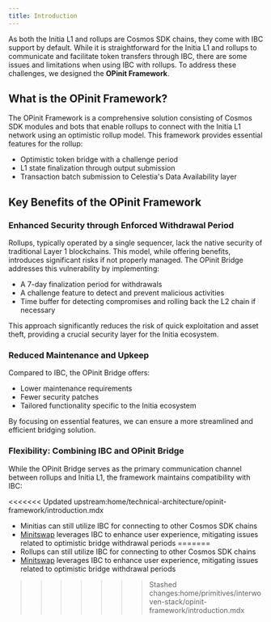 ```yaml
---
title: Introduction
---
```


As both the Initia L1 and rollups are Cosmos SDK chains, they come with IBC support by default. While it is straightforward for the Initia L1 and rollups to communicate and facilitate token transfers through IBC, there are some issues and limitations when using IBC with rollups. To address these challenges, we designed the **OPinit Framework**.

## What is the OPinit Framework?

The OPinit Framework is a comprehensive solution consisting of Cosmos SDK modules and bots that enable rollups to connect with the Initia L1 network using an optimistic rollup model. This framework provides essential features for the rollup:

- Optimistic token bridge with a challenge period
- L1 state finalization through output submission
- Transaction batch submission to Celestia's Data Availability layer

## Key Benefits of the OPinit Framework

### Enhanced Security through Enforced Withdrawal Period

Rollups, typically operated by a single sequencer, lack the native security of traditional Layer 1 blockchains. This model, while offering benefits, introduces significant risks if not properly managed. The OPinit Bridge addresses this vulnerability by implementing:

- A 7-day finalization period for withdrawals
- A challenge feature to detect and prevent malicious activities
- Time buffer for detecting compromises and rolling back the L2 chain if necessary

This approach significantly reduces the risk of quick exploitation and asset theft, providing a crucial security layer for the Initia ecosystem.

### Reduced Maintenance and Upkeep

Compared to IBC, the OPinit Bridge offers:

- Lower maintenance requirements
- Fewer security patches
- Tailored functionality specific to the Initia ecosystem

By focusing on essential features, we can ensure a more streamlined and efficient bridging solution.

### Flexibility: Combining IBC and OPinit Bridge

While the OPinit Bridge serves as the primary communication channel between rollups and Initia L1, the framework maintains compatibility with IBC:

<<<<<<< Updated upstream:home/technical-architecture/opinit-framework/introduction.mdx
- Minitias can still utilize IBC for connecting to other Cosmos SDK chains
- [Minitswap](/home/core-concepts/minitswap/introduction.mdx) leverages IBC to enhance user experience, mitigating issues related to optimistic bridge withdrawal periods
=======
- Rollups can still utilize IBC for connecting to other Cosmos SDK chains
- [Minitswap](/home/primitives/minitswap/introduction.mdx) leverages IBC to enhance user experience, mitigating issues related to optimistic bridge withdrawal periods
>>>>>>> Stashed changes:home/primitives/interwoven-stack/opinit-framework/introduction.mdx
